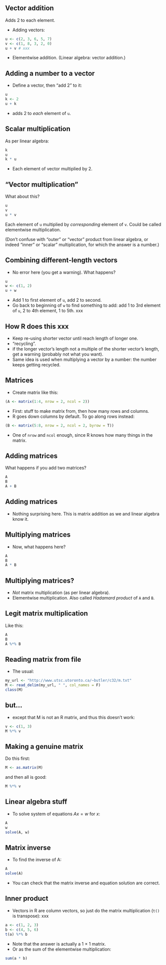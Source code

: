 ## Vector addition


Adds 2 to each element.

- Adding vectors:
```r
u <- c(2, 3, 6, 5, 7)
v <- c(1, 8, 3, 2, 0)
u + v # xxx
```

- Elementwise addition. (Linear algebra: vector addition.)

## Adding a number to a vector

- Define a vector, then “add 2” to it:

```r
u
k <- 2
u + k
```

- adds 2 to *each* element of `u`.

## Scalar multiplication
As per linear algebra:

```r
k
u
k * u
```

- Each element of vector multiplied by 2.

## “Vector multiplication”
What about this?
```r
u
v
u * v
```

Each element of `u` multiplied by *corresponding* element of `v`. Could be
called elementwise multiplication. 

(Don't confuse with “outer” or
“vector” product from linear algebra, or indeed “inner” or “scalar” multiplication,
for which the answer is a number.)

## Combining different-length vectors
- No error here (you get a warning). What happens?
```r
u
w <- c(1, 2)
u + w
```

- Add 1 to first element of `u`, add 2 to second.
- Go back to beginning of `w` to find something to add: add 1 to 3rd
element of `u`, 2 to 4th element, 1 to 5th. xxx

## How R does this xxx

- Keep re-using shorter vector until reach length of longer one.
- “recycling”.
- if the longer vector's length not a multiple of the shorter vector's length, get a warning (probably not what you want). 
- Same idea is used when multiplying a vector by a number: the number
keeps getting recycled.

## Matrices
- Create matrix like this:
```r
(A <- matrix(1:4, nrow = 2, ncol = 2))
```

- First: stuff to make matrix from, then how many rows and columns.
- R goes down columns by default. To go along rows instead:
```r
(B <- matrix(5:8, nrow = 2, ncol = 2, byrow = T))
```

- One of `nrow` and `ncol` enough, since R knows how many things in
the matrix.

## Adding matrices
What happens if you add two matrices?

```r
A
B
A + B
```

## Adding matrices

- Nothing surprising here. This is matrix addition as we and linear algebra know it.

## Multiplying matrices
- Now, what happens here?
```r
A
B
A * B
```

## Multiplying matrices?

- *Not* matrix multiplication (as per linear algebra).
- Elementwise multiplication. Also called *Hadamard product* of `A` and `B`.

## Legit matrix multiplication
Like this:

```r
A
B
A %*% B
```

## Reading matrix from file
- The usual:
```r
my_url <- "http://www.utsc.utoronto.ca/~butler/c32/m.txt"
M <- read_delim(my_url, " ", col_names = F)
class(M)
```

## but...

- except that M is not an R matrix, and thus this doesn’t work:
```r
v <- c(1, 3)
M %*% v
```

## Making a genuine matrix

Do this first:
```r
M <- as.matrix(M)
```

and then all is good:
```r
M %*% v
```

## Linear algebra stuff
- To solve system of equations
$Ax = w$ for $x$:
```r
A
w
solve(A, w)
```

## Matrix inverse

- To find the inverse of A:
```r
A
solve(A)
```

- You can check that the matrix inverse and equation solution are
correct.

## Inner product
- Vectors in R are column vectors, so just do the matrix multiplication (`t()` is transpose): xxx

```r
a <- c(1, 2, 3)
b <- c(4, 5, 6)
t(a) %*% b
```

- Note that the answer is actually a 1 × 1 matrix.
- Or as the sum of the elementwise multiplication:

```r
sum(a * b)
```

